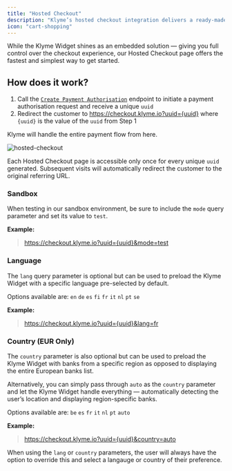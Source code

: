 ```yaml
---
title: "Hosted Checkout"
description: "Klyme’s hosted checkout integration delivers a ready-made, secure payment page"
icon: "cart-shopping"
---
```


While the Klyme Widget shines as an embedded solution — giving you full control over the checkout experience, our Hosted Checkout page offers
the fastest and simplest way to get started.

## How does it work?

1. Call the [`Create Payment Authorisation`](api-reference/endpoint/create) endpoint to initiate a payment authorisation request and receive a unique `uuid`
2. Redirect the customer to https://checkout.klyme.io?uuid={uuid} where `{uuid}` is the value of the `uuid` from Step 1

<Tip>Klyme will handle the entire payment flow from here.</Tip>

![hosted-checkout](https://storage.googleapis.com/klyme-misc/hosted-checkout.png)

<Note>Each Hosted Checkout page is accessible only once for every unique `uuid` generated. Subsequent visits will automatically redirect the customer to the original referring URL.</Note>

### Sandbox

When testing in our sandbox environment, be sure to include the `mode` query parameter and set its value to `test`.

**Example:**

> https://checkout.klyme.io?uuid={uuid}&mode=test

### Language

The `lang` query parameter is optional but can be used to preload the Klyme Widget with a specific language pre-selected by default.

Options available are: `en` `de` `es` `fi` `fr` `it` `nl` `pt` `se`

**Example:**

> https://checkout.klyme.io?uuid={uuid}&lang=fr

### Country (EUR Only)

The `country` parameter is also optional but can be used to preload the Klyme Widget with banks from a specific region as opposed to displaying the entire European banks list.

Alternatively, you can simply pass through `auto` as the `country` parameter and let the Klyme Widget handle everything — automatically detecting the user’s location and displaying region-specific banks.

Options available are: `be` `es` `fr` `it` `nl` `pt` `auto`

**Example:**

> https://checkout.klyme.io?uuid={uuid}&country=auto

<Tip>When using the `lang` or `country` parameters, the user will always have the option to override this and select a langauge or country of their preference.</Tip>



